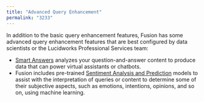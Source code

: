 ```yaml
---
title: "Advanced Query Enhancement"
permalink: "3233"
---
```


In addition to the basic query enhancement features, Fusion has some advanced query enhancement features that are best configured by data scientists or the Lucidworks Professional Services team:

* [Smart Answers](/fusion/5.9/461/smart-answers) analyzes your question-and-answer content to produce data that can power virtual assistants or chatbots.
* Fusion includes pre-trained [Sentiment Analysis and Prediction](/fusion/5.9/453/sentiment-analysis-and-prediction) models to assist with the interpretation of queries or content to determine some of their subjective aspects, such as emotions, intentions, opinions, and so on, using machine learning.